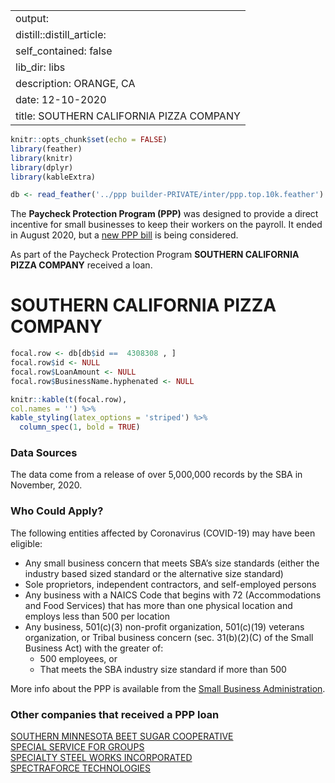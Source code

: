 
---
output:
  distill::distill_article:
    self_contained: false
    lib_dir: libs
description: ORANGE, CA 
date: 12-10-2020
title: SOUTHERN CALIFORNIA PIZZA COMPANY 
---




```r
knitr::opts_chunk$set(echo = FALSE)
library(feather)
library(knitr)
library(dplyr)
library(kableExtra)

db <- read_feather('../ppp builder-PRIVATE/inter/ppp.top.10k.feather')

```



The **Paycheck Protection Program (PPP)** was designed to provide a direct incentive for small businesses to keep their workers on the payroll. It ended in August 2020, but a [new PPP bill](https://thehill.com/policy/finance/529092-bipartisan-support-for-new-ppp-loans-gains-momentum-in-congress) is being considered.

As part of the Paycheck Protection Program **SOUTHERN CALIFORNIA PIZZA COMPANY** received a loan.


# SOUTHERN CALIFORNIA PIZZA COMPANY 

```r
focal.row <- db[db$id ==  4308308 , ]
focal.row$id <- NULL
focal.row$LoanAmount <- NULL
focal.row$BusinessName.hyphenated <- NULL

knitr::kable(t(focal.row), 
col.names = '') %>%
kable_styling(latex_options = 'striped') %>%
  column_spec(1, bold = TRUE)


```

### Data Sources

The data come from a release of over 5,000,000 records by the SBA in November, 2020.


### Who Could Apply?

The following entities affected by Coronavirus (COVID-19) may have been eligible:

+ Any small business concern that meets SBA’s size standards (either the industry based sized standard or the alternative size standard)
+ Sole proprietors, independent contractors, and self-employed persons
+ Any business with a NAICS Code that begins with 72 (Accommodations and Food Services) that has more than one physical location and employs less than 500 per location
+ Any business, 501(c)(3) non-profit organization, 501(c)(19) veterans organization, or Tribal business concern (sec. 31(b)(2)(C) of the Small Business Act) with the greater of:
  + 500 employees, or 
  + That meets the SBA industry size standard if more than 500


More info about the PPP is available from the [Small Business Administration](https://www.sba.gov/funding-programs/loans/coronavirus-relief-options/paycheck-protection-program).

 
### Other companies that received a PPP loan 
   
 [SOUTHERN MINNESOTA BEET SUGAR COOPERATIVE](/Paycheck-Protection-Program/4311262-SOUTHERN-MINNESOTA-BEET-SUGAR-COOPERATIVE) <br> [SPECIAL SERVICE FOR GROUPS](/Paycheck-Protection-Program/4325209-SPECIAL-SERVICE-FOR-GROUPS) <br> [SPECIALTY STEEL WORKS INCORPORATED](/Paycheck-Protection-Program/4326952-SPECIALTY-STEEL-WORKS-INCORPORATED) <br> [SPECTRAFORCE TECHNOLOGIES](/Paycheck-Protection-Program/4327635-SPECTRAFORCE-TECHNOLOGIES) <br>